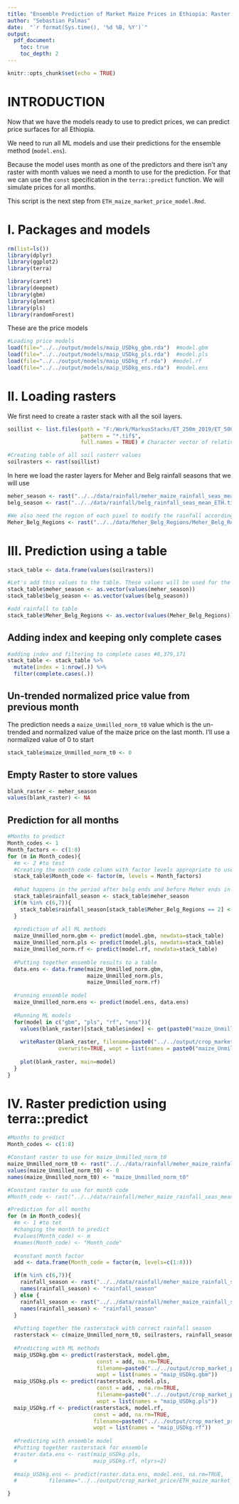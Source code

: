 ```yaml
---
title: "Ensemble Prediction of Market Maize Prices in Ethiopia: Raster surfaces"
author: "Sebastian Palmas"
date:  "`r format(Sys.time(), '%d %B, %Y')`"
output:
  pdf_document:
    toc: true
    toc_depth: 2
---
```


```r
knitr::opts_chunk$set(echo = TRUE) 
```

# INTRODUCTION
Now that we have the models ready to use to predict prices, we can predict price surfaces for all Ethiopia.

We need to run all ML models and use their predictions for the ensemble method (`model.ens`).

Because the model uses month as one of the predictors and there isn't any raster with month values we need a month to use for the prediction. For that we can use the `const` specification in the `terra::predict` function. We will simulate prices for all months.



This script is the next step from `ETH_maize_market_price_model.Rmd`.


# I. Packages and models
```r
rm(list=ls()) 
library(dplyr)
library(ggplot2)
library(terra)

library(caret)
library(deepnet)
library(gbm)
library(glmnet)
library(pls)
library(randomForest)
```

These are the price models 
```r
#Loading price models
load(file="../../output/models/maip_USDkg_gbm.rda")  #model.gbm
load(file="../../output/models/maip_USDkg_pls.rda")  #model.pls
load(file="../../output/models/maip_USDkg_rf.rda")  #model.rf
load(file="../../output/models/maip_USDkg_ens.rda")  #model.ens
```

# II. Loading rasters
We first need to create a raster stack with all the soil layers.

```r
soillist <- list.files(path = "F:/Work/MarkusStacks/ET_250m_2019/ET_500m_2019_resampled/", 
                       pattern = "*.tif$", 
                       full.names = TRUE) # Character vector of relative filepaths

#Creating table of all soil rasterr values
soilrasters <- rast(soillist)

```

In here we load the raster layers for Meher and Belg rainfall seasons that we will use 
```r
meher_season <- rast("../../data/rainfall/meher_maize_rainfall_seas_mean_ETH.tif")
belg_season <- rast("../../data/rainfall/belg_rainfall_seas_mean_ETH.tif")

#We also need the region of each pixel to modify the rainfall accordingly.
Meher_Belg_Regions <- rast("../../data/Meher_Belg_Regions/Meher_Belg_Regions.tif")
```

# III. Prediction using a table
```r
stack_table <- data.frame(values(soilrasters))

#Let's add this values to the table. These values will be used for the prediction depending on the month and region
stack_table$meher_season <- as.vector(values(meher_season))
stack_table$belg_season <- as.vector(values(belg_season))

#add rainfall to table
stack_table$Meher_Belg_Regions <- as.vector(values(Meher_Belg_Regions))
```

## Adding index and keeping only complete cases
```r
#adding index and filtering to complete cases #8,379,171
stack_table <- stack_table %>%
  mutate(index = 1:nrow(.)) %>% 
  filter(complete.cases(.))
```

## Un-trended normalized price value from previous month
The prediction needs a `maize_Unmilled_norm_t0` value which is the un-trended and normalized value of the maize price on the last month.
I'll use a normalized value of 0 to start
```r
stack_table$maize_Unmilled_norm_t0 <- 0
```

## Empty Raster to store values
```r
blank_raster <- meher_season
values(blank_raster) <- NA
```

## Prediction for all months
```r
#Months to predict
Month_codes <- 1
Month_factors <- c(1:8)
for (m in Month_codes){
  #m <- 2 #to test
  #Creating the month code column with factor levels appropriate to use by models
  stack_table$Month_code <- factor(m, levels = Month_factors)
  
  #What happens in the period after belg ends and before Meher ends in regions with Belg rains
  stack_table$rainfall_season <- stack_table$meher_season
  if(m %in% c(6,7)){
    stack_table$rainfall_season[stack_table$Meher_Belg_Regions == 2] <- stack_table$belg_season[stack_table$Meher_Belg_Regions == 2] 
  }
  
  #prediction of all ML methods
  maize_Unmilled_norm.gbm <- predict(model.gbm, newdata=stack_table)
  maize_Unmilled_norm.pls <- predict(model.pls, newdata=stack_table)
  maize_Unmilled_norm.rf <- predict(model.rf, newdata=stack_table)
  
  #Putting together ensemble results to a table
  data.ens <- data.frame(maize_Unmilled_norm.gbm,
                         maize_Unmilled_norm.pls,
                         maize_Unmilled_norm.rf)
  
  #running ensemble model
  maize_Unmilled_norm.ens <- predict(model.ens, data.ens)
  
  #Running ML models
  for(model in c("gbm", "pls", "rf", "ens")){
    values(blank_raster)[stack_table$index] <- get(paste0("maize_Unmilled_norm.", model))
    
    writeRaster(blank_raster, filename=paste0("../../output/crop_market_price/months/ETH_maize_market_price_", model, m, ".tif"),
                overwrite=TRUE, wopt = list(names = paste0("maize_Unmilled_norm.", model)))
    
    plot(blank_raster, main=model)
  }
}
```

# IV. Raster prediction using terra::predict
```r
#Months to predict
Month_codes <- c(1:8)

#Constant raster to use for maize_Unmilled_norm_t0
maize_Unmilled_norm_t0 <- rast("../../data/rainfall/meher_maize_rainfall_seas_mean_ETH.tif")
values(maize_Unmilled_norm_t0) <- 0
names(maize_Unmilled_norm_t0) <- "maize_Unmilled_norm_t0"

#Constant raster to use for month code
#Month_code <- rast("../../data/rainfall/meher_maize_rainfall_seas_mean_ETH.tif")

#Prediction for all months
for (m in Month_codes){
  #m <- 1 #to tet
  #changing the month to predict
  #values(Month_code) <- m
  #names(Month_code) <- "Month_code"
  
  #constant month factor
  add <- data.frame(Month_code = factor(m, levels=c(1:8)))

  if(m %in% c(6,7)){
    rainfall_season <- rast("../../data/rainfall/meher_maize_rainfall_seas_mean_ETH.tif")
    names(rainfall_season) <- "rainfall_season"
  } else {
    rainfall_season <- rast("../../data/rainfall/meher_maize_rainfall_seas_mean_ETH.tif")
    names(rainfall_season) <- "rainfall_season"
  }
  
  #Putting together the rasterstack with correct rainfall season
  rasterstack <- c(maize_Unmilled_norm_t0, soilrasters, rainfall_season)
  
  #Predicting with ML methods
  maip_USDkg.gbm <- predict(rasterstack, model.gbm, 
                            const = add, na.rm=TRUE,
                            filename=paste0("../../output/crop_market_price/months/ETH_maize_market_price_gbm", m, ".tif"), overwrite=TRUE,
                            wopt = list(names = "maip_USDkg.gbm"))
  maip_USDkg.pls <- predict(rasterstack, model.pls,
                            const = add, , na.rm=TRUE,
                            filename=paste0("../../output/crop_market_price/months/ETH_maize_market_price_pls", m, ".tif"), overwrite=TRUE,
                            wopt = list(names = "maip_USDkg.pls"))
  maip_USDkg.rf <- predict(rasterstack, model.rf, 
                           const = add, na.rm=TRUE,
                           filename=paste0("../../output/crop_market_price/months/ETH_maize_market_price_rf", m, ".tif"), overwrite=TRUE,
                           wopt = list(names = "maip_USDkg.rf"))
  
  #Predicting with ensemble model
  #Putting together rasterstack for ensemble
  #raster.data.ens <- rast(maip_USDkg.pls, 
  #                        maip_USDkg.rf, nlyrs=2)
  
  #maip_USDkg.ens <- predict(raster.data.ens, model.ens, na.rm=TRUE,
  #          filename="../../output/crop_market_price/ETH_maize_market_price_ENS.tif", overwrite=TRUE)

}
```